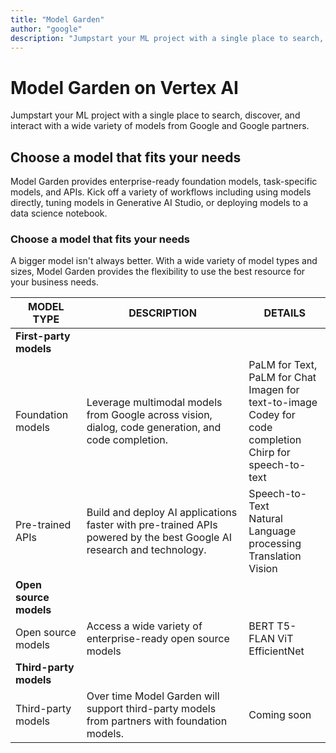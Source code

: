 ```yaml
---
title: "Model Garden"
author: "google"
description: "Jumpstart your ML project with a single place to search, discover, and interact with a wide variety of models"
---
```


# Model Garden on Vertex AI

Jumpstart your ML project with a single place to search, discover, and interact with a wide variety of models from Google and Google partners.

## Choose a model that fits your needs

Model Garden provides enterprise-ready foundation models, task-specific models, and APIs. Kick off a variety of workflows including using models directly, tuning models in Generative AI Studio, or deploying models to a data science notebook.

### Choose a model that fits your needs

A bigger model isn't always better. With a wide variety of model types and sizes, Model Garden provides the flexibility to use the best resource for your business needs.

| MODEL TYPE | DESCRIPTION | DETAILS |
| --- | --- | --- |
| **First-party models** | | |
| Foundation models | Leverage multimodal models from Google across vision, dialog, code generation, and code completion. | PaLM for Text, PaLM for Chat<br>Imagen for text-to-image<br>Codey for code completion<br>Chirp for speech-to-text |
| Pre-trained APIs | Build and deploy AI applications faster with pre-trained APIs powered by the best Google AI research and technology. | Speech-to-Text<br>Natural Language processing<br>Translation<br>Vision |
| **Open source models** | | |
| Open source models | Access a wide variety of enterprise-ready open source models | BERT T5-FLAN ViT EfficientNet |
| **Third-party models** | | |
| Third-party models | Over time Model Garden will support third-party models from partners with foundation models. | Coming soon |